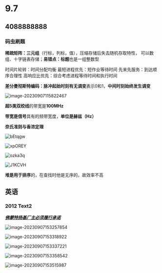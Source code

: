 
# 9.7

> <Hitokoto />

## 4088888888

### 码虫刷题

**稀疏矩阵：三元组**（行标，列标，值），压缩存储后失去随机存取特性， 可以数组、十字链表存储；**易错点：标题**也是一组整数型

时间片轮转：时间分配均衡
最短进程优先：短作业等待时间
先来先服务：到达顺序合理性
高响应比优先：综合考虑进程等待时间和执行时间

**差分曼彻斯特编码：脉冲起始时刻有无调变**表示0和1，**中间时刻始终发生调变**

![image-20230907115822467](https://pic.redhat.team/uPic/image-20230907115822467.png)

**超5类双绞线**的带宽是**100MHz**

**带宽是信号**具有的频带宽度，**单位是赫兹（Hz）**

**奈氏准则与香浓定理**

![bEtqgw](https://pic.redhat.team/uPic/bEtqgw.jpg)

![xpOREY](https://pic.redhat.team/uPic/xpOREY.jpg)

![ozka3q](https://pic.redhat.team/uPic/ozka3q.jpg)

![J1KCVH](https://pic.redhat.team/uPic/J1KCVH.jpg)

**堆是用于排序**的，在查找时他是无序的，故效率不高

## 英语

### 2012 Text2

***<u>佛蒙特扬基厂主必须履行承诺</u>***

![image-20230907153257854](https://pic.redhat.team/uPic/image-20230907153257854.png)

![image-20230907153318922](https://pic.redhat.team/uPic/image-20230907153318922.png)

![image-20230907153337221](https://pic.redhat.team/uPic/image-20230907153337221.png)

![image-20230907153358542](https://pic.redhat.team/uPic/image-20230907153358542.png)

![image-20230907153515987](https://pic.redhat.team/uPic/image-20230907153515987.png)